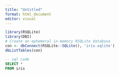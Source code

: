 ```yaml
---
title: "Untitled"
format: html_document
editor: visual
---
```


```r
library(RSQLite)
library(DBI)
# Create an ephemeral in-memory RSQLite database
con <- dbConnect(RSQLite::SQLite(), 'iris.sqlite')
dbListTables(con)
```

```sql
-- sql code
SELECT *
FROM iris

```
